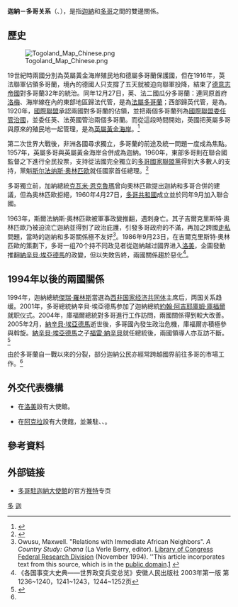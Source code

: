 {{Infobox Bilateral relations
|迦納－多哥
|迦納
|多哥
|map=Ghana Togo Locator.png
|mission1=迦納駐多哥<br>大使館
|mission2=多哥駐迦納<br>大使館
}}
'''迦納－多哥关系'''（{{lang-en|Ghana-Togo Relations}}、{{lang-fr|Relations entre Ghana et Togo}}），是指[[迦納|迦納]]和[[多哥|多哥]]之間的雙邊關係。

== 歷史 ==
{{main|多哥蘭}}  

[[File:Togoland_Map_Chinese.png|thumb]]

19世紀時兩國分別為英屬黃金海岸殖民地和德屬多哥蘭保護國，但在1916年，英法聯軍佔領多哥蘭，境內的德國人只支撐了五天就被迫向聯軍投降，結束了[[德意志帝國|德意志帝國]]對多哥蘭32年的統治。同年12月27日，英、法二國瓜分多哥蘭：連同原首府[[洛梅|洛梅]]、海岸線在內的東部地區歸法代管，是為[[法屬多哥蘭|法屬多哥蘭]]；西部歸英代管，是為{{tsl|en|British Togoland|英屬多哥}}。1920年，[[國際聯盟|國際聯盟]]承認兩國對多哥蘭的佔領，並把兩個多哥蘭列為[[國際聯盟委任管治國|國際聯盟委任管治國]]，並委任英、法英國管治兩個多哥蘭。而從這段時間開始，英國把英屬多哥與原來的殖民地一起管理，是為[[英屬黃金海岸|英屬黃金海岸]]。<ref name="bbc">{{Cite web |url=http://news.bbc.co.uk/2/hi/africa/4273845.stm |title=存档副本 |access-date=2021-01-13 |archive-date=2021-01-14 |archive-url=https://web.archive.org/web/20210114154442/http://news.bbc.co.uk/2/hi/africa/4273845.stm }}</ref>

第二次世界大戰後，非洲各國尋求獨立，多哥蘭的前途及統一問題一度成為焦點。1957年，英屬多哥與英屬黃金海岸合併成為迦納。1960年，東部多哥則在聯合國監督之下進行全民投票，支持從法國完全獨立的[[多哥國家聯盟黨|多哥國家聯盟黨]]得到大多數人的支持，黨魁[[斯尔法纳斯·奥林匹欧|斯尔法纳斯·奥林匹欧]]就任國家首任總理。<ref>{{cite web|title=Date of the independence of the Trust Territory of Togoland under French administration|url=https://undocs.org/A/RES/1416(XIV)|website=undocs.org|publisher=United Nations|accessdate=17 March 2017|id=A/RES/1416(XIV)|language=en|archive-url=https://web.archive.org/web/20170318083301/http://undocs.org/A/RES/1416(XIV)|archive-date=2017-03-18|dead-url=yes}}</ref>

多哥獨立前，加納總統[[克瓦米·恩克魯瑪|克瓦米·恩克魯瑪]]曾向奧林匹歐提出迦納和多哥合併的建議，但為奥林匹欧拒絕，1960年4月27日，[[多哥共和國|多哥共和國]]成立並於同年9月加入聯合國。

1963年，斯爾法納斯·奧林匹歐被軍事政變推翻，遇刺身亡。其子吉爾克里斯特·奧林匹歐乃被迫流亡迦納並得到了政治庇護，引發多哥政府的不滿，再加之跨國[[走私|走私]]問題，當時的迦納和多哥關係極不友好<ref name=cs>Owusu, Maxwell. "Relations with Immediate African Neighbors".  ''A Country Study: Ghana'' (La Verle Berry, editor). [[Library_of_Congress|Library of Congress]] [[Federal_Research_Division|Federal Research Division]] (November 1994). ''This article incorporates text from this source, which is in the [[public_domain|public domain]].[http://lcweb2.loc.gov/frd/cs/about.html] {{Webarchive|url=https://archive.is/20120710004153/lcweb2.loc.gov/frd/cs/about.html |date=2012-07-10 }}</ref>。1986年9月23日，在吉爾克里斯特·奧林匹歐的策劃下，多哥一组70个持不同政见者從迦納越过國界进入[[洛美|洛美]]，企圖發動推翻[[納辛貝·埃亞德馬|納辛貝·埃亞德馬]]的政變，但以失敗告終，兩國關係趨於惡化<ref>《各国事变大史典——世界政变兵变总览》安徽人民出版社 2003年第一版 第1236~1240，1241~1243，1244~1252页</ref>。

== 1994年以後的兩國關係 ==
1994年，迦納總統[[傑瑞·羅林斯|傑瑞·羅林斯]]當選為[[西非国家经济共同体|西非国家经济共同体]]主席后，两国关系趋缓。2001年，多哥總統納辛貝·埃亞德馬参加了迦納總統[[約翰·阿吉耶庫姆·庫福爾|約翰·阿吉耶庫姆·庫福爾]]就职仪式。2004年，庫福爾總統對多哥進行工作訪問，兩國關係得到較大改善。2005年2月，[[納辛貝·埃亞德馬|納辛貝·埃亞德馬]]逝世後，多哥國內發生政治危機，庫福爾亦積極參與斡旋。[[納辛貝·埃亞德馬|納辛貝·埃亞德馬]]之子[[福雷·納辛貝|福雷·納辛貝]]就任總統後，兩國領導人亦互訪不斷。<ref>{{cite web|url=https://www.fmprc.gov.cn/web/gjhdq_676201/gj_676203/fz_677316/1206_677534/1206x0_677536/|title=多哥国家概况|publisher=[[中华人民共和国外交部|中华人民共和国外交部]]|accessdate=2020-10-01|archive-date=2021-01-14|archive-url=https://web.archive.org/web/20210114015725/https://www.fmprc.gov.cn/web/gjhdq_676201/gj_676203/fz_677316/1206_677534/1206x0_677536/}}</ref>

由於多哥蘭自一戰以來的分裂，部分迦納公民亦經常跨越國界前往多哥的市場工作。<ref name="bbc"/>

== 外交代表機構 ==
{{see also|{{link-en|迦纳駐外機構列表|List of diplomatic missions of Ghana}}|{{link-en|駐迦納外交機構列表|List of diplomatic missions in Ghana}}}}
{{see also|{{link-en|多哥駐外機構列表|List of diplomatic missions of Togo}}|{{link-en|駐多哥外交機構列表|List of diplomatic missions in Togo}}}}

* {{flag|Ghana}}在[[洛美|洛美]]設有大使館。
* {{flag|Togo}}在[[阿克拉|阿克拉]]設有大使館，並兼駐{{flag|Liberia}}、{{flag|Sierra Leone}}、{{flag|Ivory Coast}}。

== 參考資料 ==
{{reflist|2}}

== 外部链接 ==
* [https://mobile.twitter.com/AmbaTogoGhana 多哥駐迦納大使館]的官方[[推特|推特]]专页

{{迦納外交}}
{{多哥外交}}
[[Category:迦納雙邊關係|多]]
[[Category:多哥雙邊關係|迦]]